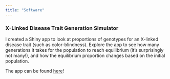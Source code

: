 ```yaml
---
title: "Software"
---
```


### X-Linked Disease Trait Generation Simulator

I created a Shiny app to look at proportions of genotypes for an X-linked disease trait (such as color-blindness). Explore the app to see how many generations it takes for the population to reach equilibrium (it's surprisingly not many!), and how the equilibrium proportion changes based on the initial population. 

The app can be found [here](https://margarethannum.shinyapps.io/xlinked_trait_generation_simulator/)! 